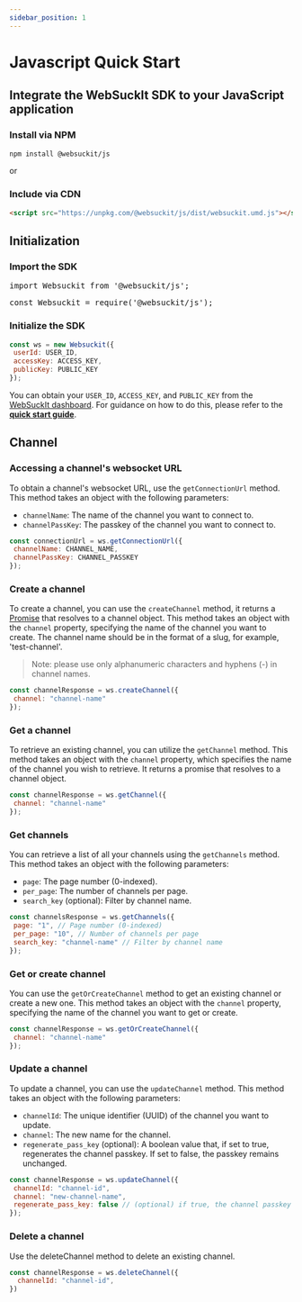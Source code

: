 ```yaml
---
sidebar_position: 1
---
```


# Javascript Quick Start

## Integrate the WebSuckIt SDK to your JavaScript application

### Install via NPM

```bash
npm install @websuckit/js
```

or

### Include via CDN

```html
<script src="https://unpkg.com/@websuckit/js/dist/websuckit.umd.js"></script>
```

## Initialization

### Import the SDK


<Tabs>
 <TabItem value="es6" label="ES6" default>
  <pre>import Websuckit from '@websuckit/js';</pre>
 </TabItem>
 <TabItem value="commonjs" label="CommonJS">
  <pre>const Websuckit = require('@websuckit/js');</pre>
 </TabItem>
</Tabs>

### Initialize the SDK

```js
const ws = new Websuckit({
 userId: USER_ID,
 accessKey: ACCESS_KEY,
 publicKey: PUBLIC_KEY
});
```

You can obtain your `USER_ID`, `ACCESS_KEY`, and `PUBLIC_KEY` from the [WebSuckIt dashboard](https://websuckit.com/api-keys). For guidance on how to do this, please refer to the [**quick start guide**](https://websuckit.com/docs/quick-start).

## Channel

### Accessing a channel's websocket URL

To obtain a channel's websocket URL, use the `getConnectionUrl` method. This method takes an object with the following parameters:

- `channelName`: The name of the channel you want to connect to.
- `channelPassKey`: The passkey of the channel you want to connect to.

```js
const connectionUrl = ws.getConnectionUrl({
 channelName: CHANNEL_NAME,
 channelPassKey: CHANNEL_PASSKEY
});
```

### Create a channel

To create a channel, you can use the `createChannel` method, it returns a [Promise](https://developer.mozilla.org/en-US/docs/Web/JavaScript/Reference/Global_Objects/Promise) that resolves to a channel object. This method takes an object with the `channel` property, specifying the name of the channel you want to create. The channel name should be in the format of a slug, for example, 'test-channel'.

> Note: please use only alphanumeric characters and hyphens (-) in channel names.

```js
const channelResponse = ws.createChannel({
 channel: "channel-name"
});
```

### Get a channel

To retrieve an existing channel, you can utilize the `getChannel` method. This method takes an object with the `channel` property, which specifies the name of the channel you wish to retrieve. It returns a promise that resolves to a channel object.

```js
const channelResponse = ws.getChannel({
 channel: "channel-name"
});
```

### Get channels

You can retrieve a list of all your channels using the `getChannels` method. This method takes an object with the following parameters:

- `page`: The page number (0-indexed).
- `per_page`: The number of channels per page.
- `search_key` (optional): Filter by channel name.

```js
const channelsResponse = ws.getChannels({
 page: "1", // Page number (0-indexed)
 per_page: "10", // Number of channels per page
 search_key: "channel-name" // Filter by channel name
});
```

### Get or create channel

You can use the `getOrCreateChannel` method to get an existing channel or create a new one. This method takes an object with the `channel` property, specifying the name of the channel you want to get or create.

```js
const channelResponse = ws.getOrCreateChannel({
 channel: "channel-name"
});
```

### Update a channel

To update a channel, you can use the `updateChannel` method. This method takes an object with the following parameters:

- `channelId`: The unique identifier (UUID) of the channel you want to update.
- `channel`: The new name for the channel.
- `regenerate_pass_key` (optional): A boolean value that, if set to true, regenerates the channel passkey. If set to false, the passkey remains unchanged.

```js
const channelResponse = ws.updateChannel({
 channelId: "channel-id",
 channel: "new-channel-name",
 regenerate_pass_key: false // (optional) if true, the channel passkey will be regenerated
});
```

### Delete a channel

Use the deleteChannel method to delete an existing channel.

```js
const channelResponse = ws.deleteChannel({
  channelId: "channel-id",
})
```
